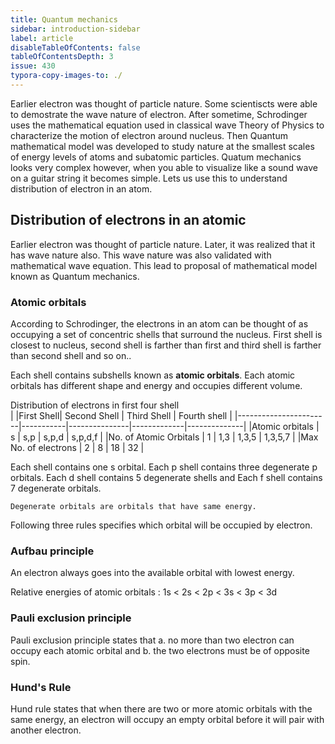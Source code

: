 ```yaml
---
title: Quantum mechanics
sidebar: introduction-sidebar
label: article
disableTableOfContents: false
tableOfContentsDepth: 3
issue: 430
typora-copy-images-to: ./
---
```


Earlier electron was thought of particle nature. Some scientiscts were able to demostrate the wave nature of electron. After sometime, Schrodinger uses the mathematical equation used in classical wave Theory of Physics to characterize the motion of electron around nucleus. Then Quantum mathematical model was developed to study nature at the smallest scales of energy levels of atoms and subatomic particles. Quatum mechanics looks very complex however, when you able to visualize like a sound wave on a guitar string it becomes simple. Lets us use this to understand distribution of electron in an atom.

## Distribution of electrons in an atomic

Earlier electron was thought of particle nature. Later, it was realized that it has wave nature also. This wave nature was also validated with mathematical wave equation. This lead to proposal of mathematical model known as Quantum mechanics.

### Atomic orbitals

According to Schrodinger, the electrons in an atom can be thought of as occupying a set of concentric shells that surround the nucleus. First shell is closest to nucleus, second shell is farther than first and third shell is farther than second shell and so on..

Each shell contains subshells known as **atomic orbitals**. Each atomic orbitals has different shape and energy and occupies different volume.

Distribution of electrons in first four shell                                  
|                       |First Shell| Second Shell  | Third Shell | Fourth shell |
|-----------------------|-----------|---------------|-------------|--------------|
|Atomic orbitals        | s         | s,p           | s,p,d       | s,p,d,f      |
|No. of Atomic Orbitals | 1         | 1,3           | 1,3,5       | 1,3,5,7      |
|Max No. of electrons   | 2         | 8             | 18          | 32           |

Each shell contains one s orbital. Each p shell contains three degenerate p orbitals. Each d shell contains 5 degenerate shells and Each f shell contains 7 degenerate orbitals.

``` 
Degenerate orbitals are orbitals that have same energy.
```

Following three rules specifies which orbital will be occupied by electron.

### Aufbau principle
An electron always goes into the available orbital with lowest energy.

Relative energies of atomic orbitals :
1s < 2s < 2p < 3s < 3p < 3d 

### Pauli exclusion principle
Pauli exclusion principle states that 
    a. no more than two electron can occupy each atomic orbital and 
    b. the two electrons must be of opposite spin. 

### Hund's Rule
Hund rule states that
when there are two or more atomic orbitals with the same energy, an electron will occupy an empty orbital before it will pair with another electron.

